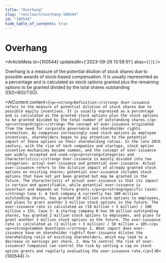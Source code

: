 ```yaml
---
title: "Overhang"
slug: "/en/learn/overhang-100544"
id: "100544"
hide_table_of_contents: true
---
```



# Overhang

<ArticleMeta id={100544} updatedAt={'2023-09-26 13:58:51'} alias={`[]`} />
<div className='border-solid border-b border-t-0 my-4 border-[var(--ifm-color-gray-300)]' />

Overhang is a measure of the potential dilution of stock shares due to possible awards of stock-based compensation. It is usually represented as a percentage and is calculated as stock options granted plus the remaining options to be granted divided by the total shares outstanding ((SO+RO)/TSO).

<AIContent content={`<p><strong>Definition:</strong> Over-issuance refers to the measure of potential dilution of stock shares due to possible equity incentives. It is usually expressed as a percentage and is calculated as the granted stock options plus the stock options to be granted divided by the total number of outstanding shares.</p><p><strong>Origin:</strong> The concept of over-issuance originated from the need for corporate governance and shareholder rights protection. As companies increasingly used stock options as employee incentives, shareholders began to pay attention to the potential impact of these options on their shareholding ratios. In the late 20th century, with the rise of tech companies and startups, stock option incentive mechanisms became common, and the concept of over-issuance was widely accepted and used.</p><p><strong>Categories and Characteristics:</strong> Over-issuance is mainly divided into two categories: actual over-issuance and potential over-issuance. Actual over-issuance refers to the dilutive impact of already granted stock options on existing shares; potential over-issuance includes stock options that have not yet been granted but may be granted in the future. The characteristic of actual over-issuance is that its impact is certain and quantifiable, while potential over-issuance is uncertain and depends on future grants.</p><p><strong>Specific Cases:</strong> Case 1: A tech company A currently has 100 million outstanding shares, has granted 10 million stock options to employees, and plans to grant another 5 million stock options in the future. The over-issuance rate is calculated as (10 million + 5 million) / 100 million = 15%. Case 2: A startup company B has 50 million outstanding shares, has granted 2 million stock options to employees, and plans to grant another 3 million stock options in the future. The over-issuance rate is calculated as (2 million + 3 million) / 50 million = 10%.</p><p><strong>Common Questions:</strong> 1. What impact does over-issuance have on shareholder rights? Over-issuance dilutes the shareholding ratio of existing shareholders, which may lead to a decrease in earnings per share. 2. How to control the risk of over-issuance? Companies can control the risk by setting a cap on stock option grants and regularly evaluating the over-issuance rate.</p>`} id={100544} />
